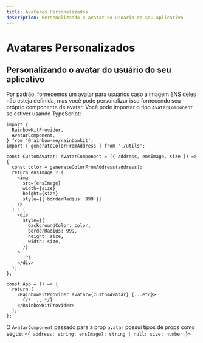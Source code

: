 ```yaml
---
title: Avatares Personalizados
description: Personalizando o avatar do usuário do seu aplicativo
---
```


# Avatares Personalizados

## Personalizando o avatar do usuário do seu aplicativo

Por padrão, fornecemos um avatar para usuários caso a imagem ENS deles não esteja definida, mas você pode personalizar isso fornecendo seu próprio componente de avatar. Você pode importar o tipo `AvatarComponent` se estiver usando TypeScript:

```tsx
import {
  RainbowKitProvider,
  AvatarComponent,
} from '@rainbow-me/rainbowkit';
import { generateColorFromAddress } from './utils';

const CustomAvatar: AvatarComponent = ({ address, ensImage, size }) => {
  const color = generateColorFromAddress(address);
  return ensImage ? (
    <img
      src={ensImage}
      width={size}
      height={size}
      style={{ borderRadius: 999 }}
    />
  ) : (
    <div
      style={{
        backgroundColor: color,
        borderRadius: 999,
        height: size,
        width: size,
      }}
    >
      :^)
    </div>
  );
};

const App = () => {
  return (
    <RainbowKitProvider avatar={CustomAvatar} {...etc}>
      {/* ... */}
    </RainbowKitProvider>
  );
};
```

O `AvatarComponent` passado para a prop `avatar` possui tipos de props como segue: `<{ address: string; ensImage?: string | null; size: number;}>`
